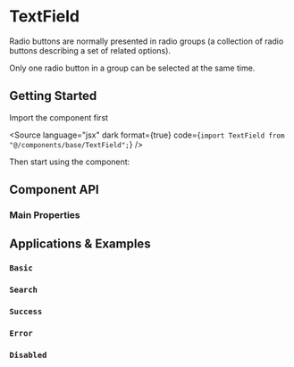 

<Meta of={TextFieldStories} />

# TextField

Radio buttons are normally presented in radio groups (a collection of radio buttons describing a set of related options). 

Only one radio button in a group can be selected at the same time.

## <a id="getting-started"></a>Getting Started

Import the component first

<Source
  language="jsx"
  dark
  format={true}
  code={`import TextField from "@/components/base/TextField";`}
/>

Then start using the component:

<Canvas>
  <Story of={TextFieldStories.Default} />
</Canvas>

## <a id="component-api"></a>Component API

### Main Properties

<ArgsTable of={TextField} />

## <a id="applications-examples"></a>Applications & Examples

### <a id="color-variant"></a>`Basic`

<Canvas>
  <Story of={TextFieldStories.Basic} />
</Canvas>

### <a id="color-variant"></a>`Search`

<Canvas>
  <Story of={TextFieldStories.Search} />
</Canvas>

### <a id="color-variant"></a>`Success`

<Canvas>
  <Story of={TextFieldStories.Success} />
</Canvas>

### <a id="color-variant"></a>`Error`

<Canvas>
  <Story of={TextFieldStories.Error} />
</Canvas>

### <a id="color-variant"></a>`Disabled`

<Canvas>
  <Story of={TextFieldStories.Disabled} />
</Canvas>
